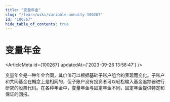 ```yaml
---
title: "变量年金"
slug: "/learn/wiki/variable-annuity-100267"
id: "100267"
hide_table_of_contents: true
---
```



# 变量年金

<ArticleMeta id={100267} updatedAt={'2023-09-26 13:58:47'} />
<div className='border-solid border-b border-t-0 my-4 border-[var(--ifm-color-gray-300)]' />

变量年金是一种年金合同，其价值可以根据基础子账户组合的表现而变化。子账户和共同基金在概念上是相同的，但子账户没有投资者可以轻松输入基金追踪器进行研究的股票代码。在各种年金中，变量年金与固定年金不同，固定年金提供特定和保证的回报。
